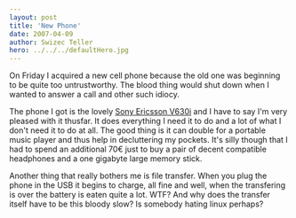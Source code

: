 ```yaml
---
layout: post
title: 'New Phone'
date: 2007-04-09
author: Swizec Teller
hero: ../../../defaultHero.jpg
---
```

On Friday I acquired a new cell phone because the old one was beginning to be quite too untrustworthy. The blood thing would shut down when I wanted to answer a call and other such idiocy.

The phone I got is the lovely [Sony Ericsson V630i](http://www.sonyericsson.com/spg.jsp?cc=global&lc=en&ver=4001&template=pp1_1_1&zone=pp&lm=pp1&pid=10457) and I have to say I'm very pleased with it thusfar. It does everything I need it to do and a lot of what I don't need it to do at all. The good thing is it can double for a portable music player and thus help in decluttering my pockets. It's silly though that I had to spend an additional 70€ just to buy a pair of decent compatible headphones and a one gigabyte large memory stick.

Another thing that really bothers me is file transfer. When you plug the phone in the USB it begins to charge, all fine and well, when the transfering is over the battery is eaten quite a lot. WTF? And why does the transfer itself have to be this bloody slow? Is somebody hating linux perhaps?